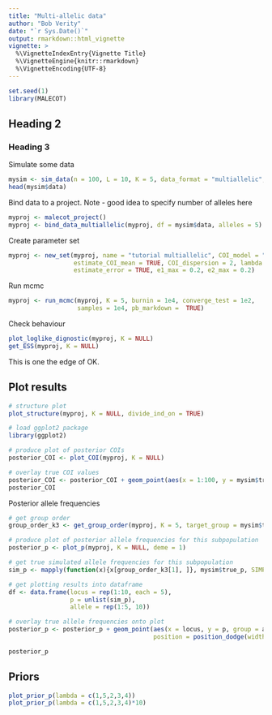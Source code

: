 ```yaml
---
title: "Multi-allelic data"
author: "Bob Verity"
date: "`r Sys.Date()`"
output: rmarkdown::html_vignette
vignette: >
  %\VignetteIndexEntry{Vignette Title}
  %\VignetteEngine{knitr::rmarkdown}
  %\VignetteEncoding{UTF-8}
---
```


```r
set.seed(1)
library(MALECOT)
```

## Heading 2

### Heading 3

Simulate some data

```r
mysim <- sim_data(n = 100, L = 10, K = 5, data_format = "multiallelic", alleles = 5)
head(mysim$data)
```

Bind data to a project. Note - good idea to specify number of alleles here

```r
myproj <- malecot_project()
myproj <- bind_data_multiallelic(myproj, df = mysim$data, alleles = 5)
```

Create parameter set

```r
myproj <- new_set(myproj, name = "tutorial multiallelic", COI_model = "nb", COI_max = 20,
                  estimate_COI_mean = TRUE, COI_dispersion = 2, lambda = 1,
                  estimate_error = TRUE, e1_max = 0.2, e2_max = 0.2)
```

Run mcmc

```r
myproj <- run_mcmc(myproj, K = 5, burnin = 1e4, converge_test = 1e2,
                   samples = 1e4, pb_markdown =  TRUE)
```

Check behaviour

```r
plot_loglike_dignostic(myproj, K = NULL)
get_ESS(myproj, K = NULL)
```

This is one the edge of OK.


## Plot results

```r
# structure plot
plot_structure(myproj, K = NULL, divide_ind_on = TRUE)
```

```r
# load ggplot2 package
library(ggplot2)

# produce plot of posterior COIs
posterior_COI <- plot_COI(myproj, K = NULL)

# overlay true COI values
posterior_COI <- posterior_COI + geom_point(aes(x = 1:100, y = mysim$true_m), col = "red", shape = 4)
posterior_COI
```

Posterior allele frequencies

```r
# get group order
group_order_k3 <- get_group_order(myproj, K = 5, target_group = mysim$true_group)

# produce plot of posterior allele frequencies for this subpopulation
posterior_p <- plot_p(myproj, K = NULL, deme = 1)

# get true simulated allele frequencies for this subpopulation
sim_p <- mapply(function(x){x[group_order_k3[1], ]}, mysim$true_p, SIMPLIFY = FALSE)

# get plotting results into dataframe
df <- data.frame(locus = rep(1:10, each = 5),
                 p = unlist(sim_p),
                 allele = rep(1:5, 10))

# overlay true allele frequencies onto plot
posterior_p <- posterior_p + geom_point(aes(x = locus, y = p, group = allele), data = df,
                                        position = position_dodge(width = 0.9), col = "red", shape = 4)

posterior_p
```

## Priors


```r
plot_prior_p(lambda = c(1,5,2,3,4))
plot_prior_p(lambda = c(1,5,2,3,4)*10)
```
